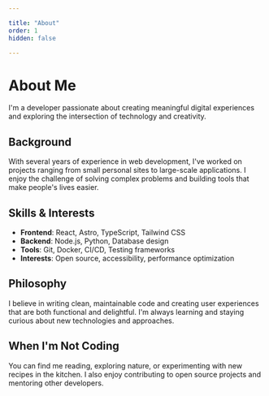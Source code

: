 ```yaml
---

title: "About"
order: 1
hidden: false

---
```


# About Me

I'm a developer passionate about creating meaningful digital experiences and exploring the intersection of technology and creativity.

## Background

With several years of experience in web development, I've worked on projects ranging from small personal sites to large-scale applications. I enjoy the challenge of solving complex problems and building tools that make people's lives easier.

## Skills & Interests

- **Frontend**: React, Astro, TypeScript, Tailwind CSS
- **Backend**: Node.js, Python, Database design
- **Tools**: Git, Docker, CI/CD, Testing frameworks
- **Interests**: Open source, accessibility, performance optimization

## Philosophy

I believe in writing clean, maintainable code and creating user experiences that are both functional and delightful. I'm always learning and staying curious about new technologies and approaches.

## When I'm Not Coding

You can find me reading, exploring nature, or experimenting with new recipes in the kitchen. I also enjoy contributing to open source projects and mentoring other developers.